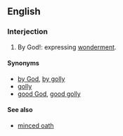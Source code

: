 ==English==

===Interjection===
{{en-intj|alt=By george!}}
#{{euphemism}} By God!: expressing [[wonderment]].

====Synonyms====
*[[by God]], [[by golly]]
*[[golly]]
*[[good God]], [[good golly]]

====See also====
*[[minced oath]]